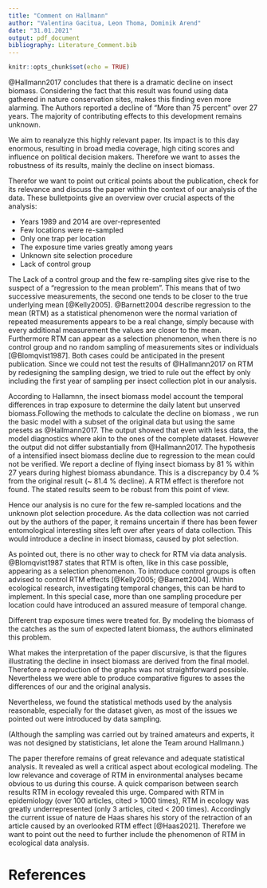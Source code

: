 ```yaml
---
title: "Comment on Hallmann"
author: "Valentina Gacitua, Leon Thoma, Dominik Arend"
date: "31.01.2021"
output: pdf_document
bibliography: Literature_Comment.bib
---
```


```r
knitr::opts_chunk$set(echo = TRUE)
```

@Hallmann2017 concludes that there is a dramatic decline on insect biomass. Considering the fact that this result was found using data gathered in nature conservation sites, makes this finding even more alarming. The Authors reported a decline of "More than 75 percent" over 27 years. The majority of contributing effects to this development remains unknown.

We aim to reanalyze this highly relevant paper. Its impact is to this day enormous, resulting in broad media coverage, high citing scores and influence on political decision makers. Therefore we want to asses the robustness of its results, mainly the decline on insect biomass.

Therefor we want to point out critical points about the publication, check for its relevance and discuss the paper within the context of our analysis of the data. These bulletpoints give an overview over crucial aspects of the analysis:

* Years 1989 and 2014 are over-represented
* Few locations were re-sampled
* Only one trap per location
* The exposure time varies greatly among years
* Unknown site selection procedure
* Lack of control group

The Lack of a control group and the few re-sampling sites give rise to the suspect of a "regression to the mean problem". This means that of two successive measurements, the second one tends to be closer to the true underlying mean [@Kelly2005]. @Barnett2004 describe regression to the mean (RTM) as a statistical phenomenon were the normal variation of repeated measurements appears to be a real change, simply because with every additional measurement the values are closer to the mean. Furthermore RTM can appear as a selection phenomenon, when there is no control group and no random sampling of measurements sites or individuals [@Blomqvist1987]. Both cases could be anticipated in the present publication. Since we could not test the results of @Hallmann2017 on RTM by redesigning the sampling design, we tried to rule out the effect by only including the first year of sampling per insect collection plot in our analysis. 

According to Hallamnn, the insect biomass model account the temporal differences in trap exposure to determine the daily latent but unserved biomass.Following the methods to calculate the decline on biomass , we run the basic model with a subset of the original data but using the same presets as @Hallmann2017. The output showed that even with less data, the model diagnostics where akin to the ones of the complete dataset. 
However the output did not differ substantially from @Hallmann2017. The hypothesis of a intensified insect biomass decline due to regression to the mean could not be verified. We report a decline of flying insect biomass by 81 % within 27 years during highest biomass abundance. This is a discrepancy by 0.4 % from the original result (~ 81.4 % decline). A RTM effect is therefore not found. The stated results seem to be robust from this point of view.

Hence our analysis is no cure for the few re-sampled locations and the unknown plot selection procedure. As the data collection was not carried out by the authors of the paper, it remains uncertain if there has been fewer entomological interesting sites left over after years of data collection. This would introduce a decline in insect biomass, caused by plot selection. 

As pointed out, there is no other way to check for RTM via data analysis. @Blomqvist1987 states that RTM is often, like in this case possible, appearing as a selection phenomenon. To introduce control groups is often advised to control RTM effects [@Kelly2005; @Barnett2004]. Within ecological research, investigating temporal changes, this can be hard to implement. In this special case, more than one sampling procedure per location could have introduced an assured measure of temporal change.

Different trap exposure times were treated for. By modeling the biomass of the catches as the sum of expected latent biomass, the authors eliminated this problem. 

What makes the interpretation of the paper discursive, is that the figures illustrating the decline in insect biomass are derived from the final model. Therefore a reproduction of the graphs was not straightforward possible. Nevertheless we were able to produce comparative figures to asses the differences of our and the original analysis.

Nevertheless, we found the statistical methods used by the analysis reasonable, especially for the dataset given, as most of the issues we pointed out were introduced by data sampling. 

(Although the sampling was carried out by trained amateurs and experts, it was not designed by statisticians, let alone the Team around Hallmann.)

The paper therefore remains of great relevance and adequate statistical analysis. It revealed as well a critical aspect about ecological modeling. The low relevance and coverage of RTM in environmental analyses became obvious to us during this course. A quick comparison between search results RTM in ecology revealed this urge. Compared with RTM in epidemiology (over 100 articles, cited > 1000 times), RTM in ecology was  greatly underrepresented (only 3 articles, cited < 200 times). Accordingly the current issue of nature de Haas shares his story of the retraction of an article caused by an overlooked RTM effect [@Haas2021]. Therefore we want to point out the need to further include the phenomenon of RTM in ecological data analysis.

# References
